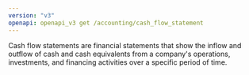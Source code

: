 ```yaml
---
version: "v3"
openapi: openapi_v3 get /accounting/cash_flow_statement
---
```


Cash flow statements are financial statements that show the inflow and outflow of cash and cash equivalents from a company's operations, investments, and financing activities over a specific period of time.
